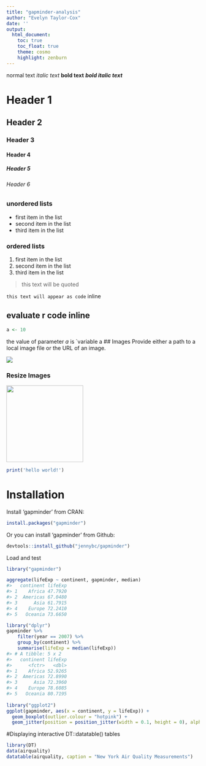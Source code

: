 ---
title: "gapminder-analysis"
author: "Evelyn Taylor-Cox"
date: ''
output:
  html_document: 
    toc: true
    toc_float: true
    theme: cosmo
    highlight: zenburn
---

normal text
*italic text*
**bold text**
***bold italic text***

# Header 1
## Header 2
### Header 3
#### Header 4
##### Header 5
###### Header 6

### unordered lists
- first item in the list
- second item in the list
- third item in the list

### ordered lists
1. first item in the list
1. second item in the list
1. third item in the list

> this text will be quoted

`this text will appear as code` inline


## evaluate r code inline
```{r variable, include= FALSE}
a <- 10
```


the value of parameter *a* is `variable a
## Images
Provide either a path to a local image file or the URL of an image.

![](https://upload.wikimedia.org/wikipedia/commons/0/08/2010-04-28_%2835%29_Erdhummel%2C_Buff-tailed_bumblebee%2C_Bombus_terrestris.jpg)

### Resize Images
<img src="https://upload.wikimedia.org/wikipedia/commons/0/08/2010-04-28_%2835%29_Erdhummel%2C_Buff-tailed_bumblebee%2C_Bombus_terrestris.jpg" width="200px" />


```{r chunk-name}
print('hello world!')
```

# Installation

Install 'gapminder' from CRAN:

```{r, eval=F}
install.packages("gapminder")
```

Or you can install 'gapminder' from Github:

```{r,eval=FALSE}
devtools::install_github("jennybc/gapminder")

```

Load and test

```{r}
library("gapminder")

aggregate(lifeExp ~ continent, gapminder, median)
#>   continent lifeExp
#> 1    Africa 47.7920
#> 2  Americas 67.0480
#> 3      Asia 61.7915
#> 4    Europe 72.2410
#> 5   Oceania 73.6650

library("dplyr")
gapminder %>%
    filter(year == 2007) %>%
    group_by(continent) %>%
    summarise(lifeExp = median(lifeExp))
#> # A tibble: 5 x 2
#>   continent lifeExp
#>      <fctr>   <dbl>
#> 1    Africa 52.9265
#> 2  Americas 72.8990
#> 3      Asia 72.3960
#> 4    Europe 78.6085
#> 5   Oceania 80.7195
    
library("ggplot2")
ggplot(gapminder, aes(x = continent, y = lifeExp)) +
  geom_boxplot(outlier.colour = "hotpink") +
  geom_jitter(position = position_jitter(width = 0.1, height = 0), alpha = 1/4)
```

#Displaying interactive DT::datatable() tables

```{r}
library(DT)
data(airquality)
datatable(airquality, caption = "New York Air Quality Measurements")
```





